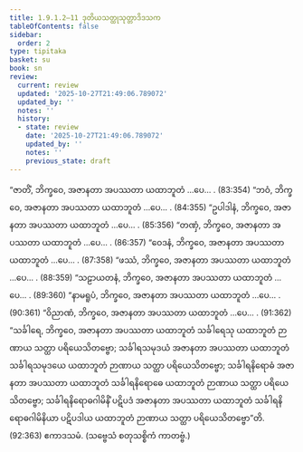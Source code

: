 ```yaml
---
title: 1.9.1.2–11 ဒုတိယသတ္ထုသုတ္တာဒိဒသက
tableOfContents: false
sidebar:
  order: 2
type: tipitaka
basket: su
book: sn
review:
  current: review
  updated: '2025-10-27T21:49:06.789072'
  updated_by: ''
  notes: ''
  history:
  - state: review
    date: '2025-10-27T21:49:06.789072'
    updated_by: ''
    notes: ''
    previous_state: draft
---
```



<ReviewStatus review={frontmatter.review} showDetails={true} />

<HypothesisAnnotation frontmatter={frontmatter} />

<DynamicBreadcrumb />

<Paragraph number="573" type="center" book="sn">
“ဇာတိံ, ဘိက္ခဝေ, အဇာနတာ အပဿတာ ယထာဘူတံ …ပေ… . (83:<Emphasis>354</Emphasis>)
</Paragraph>

<Paragraph number="574" type="center" book="sn">
“ဘဝံ, ဘိက္ခဝေ, အဇာနတာ အပဿတာ ယထာဘူတံ …ပေ… . (84:<Emphasis>355</Emphasis>)
</Paragraph>

<Paragraph number="575" type="center" book="sn">
“ဥပါဒါနံ, ဘိက္ခဝေ, အဇာနတာ အပဿတာ ယထာဘူတံ …ပေ… . (85:<Emphasis>356</Emphasis>)
</Paragraph>

<Paragraph number="576" type="center" book="sn">
“တဏှံ, ဘိက္ခဝေ, အဇာနတာ အပဿတာ ယထာဘူတံ …ပေ… . (86:<Emphasis>357</Emphasis>)
</Paragraph>

<Paragraph number="577" type="center" book="sn">
“ဝေဒနံ, ဘိက္ခဝေ, အဇာနတာ အပဿတာ ယထာဘူတံ …ပေ… . (87:<Emphasis>358</Emphasis>)
</Paragraph>

<Paragraph number="578" type="center" book="sn">
“ဖဿံ, ဘိက္ခဝေ, အဇာနတာ အပဿတာ ယထာဘူတံ …ပေ… . (88:<Emphasis>359</Emphasis>)
</Paragraph>

<Paragraph number="579" type="center" book="sn">
“သဠာယတနံ, ဘိက္ခဝေ, အဇာနတာ အပဿတာ ယထာဘူတံ …ပေ… . (89:<Emphasis>360</Emphasis>)
</Paragraph>

<Paragraph number="580" type="center" book="sn">
“နာမရူပံ, ဘိက္ခဝေ, အဇာနတာ အပဿတာ ယထာဘူတံ …ပေ… . (90:<Emphasis>361</Emphasis>)
</Paragraph>

<Paragraph number="581" type="center" book="sn">
“ဝိညာဏံ, ဘိက္ခဝေ, အဇာနတာ အပဿတာ ယထာဘူတံ …ပေ… . (91:<Emphasis>362</Emphasis>)
</Paragraph>

<Paragraph number="582" book="sn">
“သင်္ခါရေ, ဘိက္ခဝေ, အဇာနတာ အပဿတာ ယထာဘူတံ သင်္ခါရေသု ယထာဘူတံ ဉာဏာယ သတ္ထာ ပရိယေသိတဗ္ဗော; သင်္ခါရသမုဒယံ အဇာနတာ အပဿတာ ယထာဘူတံ သင်္ခါရသမုဒယေ ယထာဘူတံ ဉာဏာယ သတ္ထာ ပရိယေသိတဗ္ဗော; သင်္ခါရနိရောဓံ အဇာနတာ အပဿတာ ယထာဘူတံ သင်္ခါရနိရောဓေ ယထာဘူတံ ဉာဏာယ သတ္ထာ ပရိယေသိတဗ္ဗော; သင်္ခါရနိရောဓဂါမိနိံ ပဋိပဒံ အဇာနတာ အပဿတာ ယထာဘူတံ သင်္ခါရနိရောဓဂါမိနိယာ ပဋိပဒါယ ယထာဘူတံ ဉာဏာယ သတ္ထာ ပရိယေသိတဗ္ဗော”တိ. (92:<Emphasis>363</Emphasis>)

</Paragraph>

<Paragraph number="583" type="center" book="sn">
ဧကာဒသမံ.



</Paragraph>

<Paragraph number="584" type="center" book="sn">
(သဗ္ဗေသံ စတုသစ္စိကံ ကာတဗ္ဗံ.)
</Paragraph>